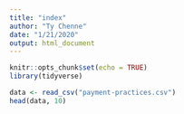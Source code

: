 ```yaml
---
title: "index"
author: "Ty Chenne"
date: "1/21/2020"
output: html_document
---
```


```r
knitr::opts_chunk$set(echo = TRUE)
library(tidyverse)
```

```r
data <- read_csv("payment-practices.csv")
head(data, 10)
```